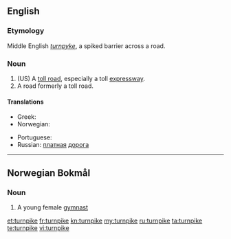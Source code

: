 ==English==

===Etymology===
Middle English ''[[turnpyke]]'', a spiked barrier across a road.

===Noun===
{{en-noun}}

# (US) A [[toll road]], especially a toll [[expressway]].
# A road formerly a toll road.

====Translations====
{{trans-top|toll road, especially a toll expressway}}
* Greek: {{t+|el|διόδια|n|p|tr=diódia}}
* Norwegian: {{t|no|bomvei|m}}
{{trans-mid}}
* Portuguese: {{t+|pt|rodovia|f}}
* Russian: [[платный|платная]] [[дорога]] {{f}}
{{trans-bottom}}

----

==Norwegian Bokmål==

===Noun===
{{nb-noun-c|turnpik}}

# A young female [[gymnast]]

[[et:turnpike]]
[[fr:turnpike]]
[[kn:turnpike]]
[[my:turnpike]]
[[ru:turnpike]]
[[ta:turnpike]]
[[te:turnpike]]
[[vi:turnpike]]